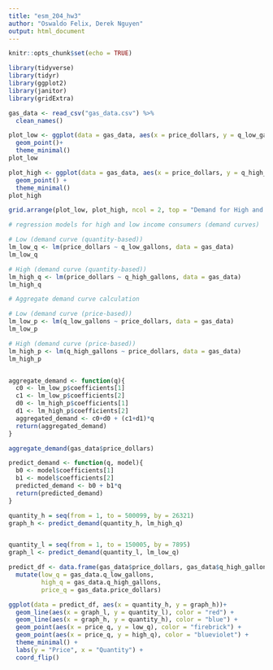 ```yaml
---
title: "esm_204_hw3"
author: "Oswaldo Felix, Derek Nguyen"
output: html_document
---
```


```r
knitr::opts_chunk$set(echo = TRUE)
```

```r
library(tidyverse)
library(tidyr)
library(ggplot2)
library(janitor)
library(gridExtra)
```

```r
gas_data <- read_csv("gas_data.csv") %>% 
  clean_names()
```



```r
plot_low <- ggplot(data = gas_data, aes(x = price_dollars, y = q_low_gallons)) +
  geom_point()+
  theme_minimal()
plot_low

plot_high <- ggplot(data = gas_data, aes(x = price_dollars, y = q_high_gallons)) +
  geom_point() +
  theme_minimal()
plot_high

grid.arrange(plot_low, plot_high, ncol = 2, top = "Demand for High and Low Consumers")
```

```r
# regression models for high and low income consumers (demand curves)

# Low (demand curve (quantity-based))
lm_low_q <- lm(price_dollars ~ q_low_gallons, data = gas_data)
lm_low_q

# High (demand curve (quantity-based))
lm_high_q <- lm(price_dollars ~ q_high_gallons, data = gas_data)
lm_high_q
```

```r
# Aggregate demand curve calculation

# Low (demand curve (price-based))
lm_low_p <- lm(q_low_gallons ~ price_dollars, data = gas_data)
lm_low_p

# High (demand curve (price-based))
lm_high_p <- lm(q_high_gallons ~ price_dollars, data = gas_data)
lm_high_p


aggregate_demand <- function(q){
  c0 <- lm_low_p$coefficients[1]
  c1 <- lm_low_p$coefficients[2]
  d0 <- lm_high_p$coefficients[1]
  d1 <- lm_high_p$coefficients[2]
  aggregated_demand <- c0+d0 + (c1+d1)*q
  return(aggregated_demand)
}

aggregate_demand(gas_data$price_dollars)


```


```r
predict_demand <- function(q, model){
  b0 <- model$coefficients[1]
  b1 <- model$coefficients[2]
  predicted_demand <- b0 + b1*q
  return(predicted_demand)
}

quantity_h = seq(from = 1, to = 500099, by = 26321)
graph_h <- predict_demand(quantity_h, lm_high_q)


quantity_l = seq(from = 1, to = 150005, by = 7895)
graph_l <- predict_demand(quantity_l, lm_low_q)

predict_df <- data.frame(gas_data$price_dollars, gas_data$q_high_gallons, gas_data$q_low_gallons, quantity_h, graph_h, quantity_l, graph_l) %>% 
  mutate(low_q = gas_data.q_low_gallons,
         high_q = gas_data.q_high_gallons,
         price_q = gas_data.price_dollars)

ggplot(data = predict_df, aes(x = quantity_h, y = graph_h))+
  geom_line(aes(x = graph_l, y = quantity_l), color = "red") +
  geom_line(aes(x = graph_h, y = quantity_h), color = "blue") +
  geom_point(aes(x = price_q, y = low_q), color = "firebrick") +
  geom_point(aes(x = price_q, y = high_q), color = "blueviolet") +
  theme_minimal() +
  labs(y = "Price", x = "Quantity") +
  coord_flip()
  

```




















